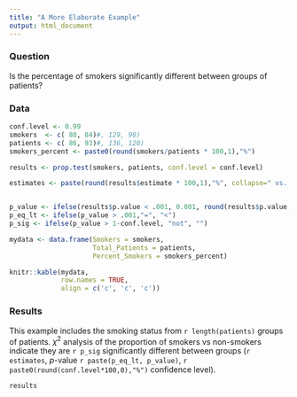 ```yaml
---
title: "A More Elaborate Example"
output: html_document
---
```


### Question  
Is the percentage of smokers significantly different between groups of patients?

### Data  

```r
conf.level <- 0.99
smokers  <- c( 80, 84)#, 129, 90)
patients <- c( 86, 93)#, 136, 120)
smokers_percent <- paste0(round(smokers/patients * 100,1),"%")

results <- prop.test(smokers, patients, conf.level = conf.level)

estimates <- paste(round(results$estimate * 100,1),"%", collapse=" vs. ", sep="")


p_value <- ifelse(results$p.value < .001, 0.001, round(results$p.value,3))
p_eq_lt <- ifelse(p_value > .001,"=", "<")
p_sig <- ifelse(p_value > 1-conf.level, "not", "")


```



```r
mydata <- data.frame(Smokers = smokers, 
                     Total_Patients = patients, 
                     Percent_Smokers = smokers_percent)

knitr::kable(mydata,
             row.names = TRUE,
             align = c('c', 'c', 'c'))
```

### Results
This example includes the smoking status from `r length(patients)` groups of patients. ${\chi}^2$ analysis of the proportion of smokers vs non-smokers indicate they are `r p_sig` significantly different between groups (`r estimates`, $p$-value `r paste(p_eq_lt, p_value)`, `r paste0(round(conf.level*100,0),"%")` confidence level).

```r

results
```



